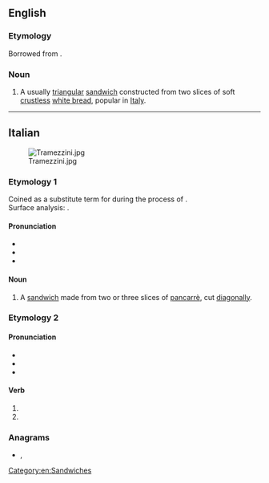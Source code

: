 ==English==
{{wikipedia}}

===Etymology===
Borrowed from {{bor|en|it|tramezzino}}.

===Noun===
{{en-noun|tramezzini}}

# A usually [[triangular]] [[sandwich]] constructed from two slices of soft [[crustless]] [[white bread]], popular in [[Italy]].

[[Category:en:Sandwiches]]

----

==Italian==
[[Image:Tramezzini.jpg|thumb]]

===Etymology 1===
Coined as a substitute term for {{m|en|sandwich}} during the {{w|Italianization}} process of {{w|Kingdom of Italy#Fascist regime (1922–1943)|Fascist Italy}}. <br />
Surface analysis: {{suffix|it|tramezzo|lit1=in the middle|ino|pos2=diminutive suffix}}.

====Pronunciation====
* {{it-IPA|trameddzìno}}
* {{hyphenation|it|tra|mez|zì|no}}
* {{rhymes|it|ino}}

====Noun====
{{it-noun|m}}
{{wikipedia|lang=it}}
# A [[sandwich]] made from two or three slices of [[pancarrè]], cut [[diagonally]].

===Etymology 2===

====Pronunciation====
* {{it-IPA|tramèddzino}}
* {{hyphenation|it|tra|mèz|zi|no}}
* {{rhymes|it|ɛddzino}}

====Verb====
{{head|it|verb form}}

# {{inflection of|it|tramezzare||3|p|pres|sub}}
# {{inflection of|it|tramezzare||3|p|imp}}

===Anagrams===
* {{l|it|intramezzo}}, {{l|it|intramezzò}}

{{C|it|Breads|Sandwiches}}